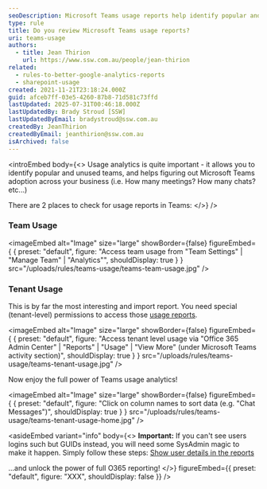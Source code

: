 ```yaml
---
seoDescription: Microsoft Teams usage reports help identify popular and unused teams, track adoption, and monitor meeting and chat activity.
type: rule
title: Do you review Microsoft Teams usage reports?
uri: teams-usage
authors:
  - title: Jean Thirion
    url: https://www.ssw.com.au/people/jean-thirion
related:
  - rules-to-better-google-analytics-reports
  - sharepoint-usage
created: 2021-11-21T23:18:24.000Z
guid: afceb7ff-03e5-4260-87b8-71d581c73ffd
lastUpdated: 2025-07-31T00:46:18.000Z
lastUpdatedBy: Brady Stroud [SSW]
lastUpdatedByEmail: bradystroud@ssw.com.au
createdBy: JeanThirion
createdByEmail: jeanthirion@ssw.com.au
isArchived: false
---
```


<introEmbed
  body={<>
Usage analytics is quite important - it allows you to identify popular and unused teams, and helps figuring out Microsoft Teams adoption across your business (i.e. How many meetings? How many chats? etc...)

There are 2 places to check for usage reports in Teams:
  </>}
/>
### Team Usage


<imageEmbed
  alt="Image"
  size="large"
  showBorder={false}
  figureEmbed={ {
    preset: "default",
    figure: "Access team usage from \"Team Settings\" | \"Manage Team\" | \"Analytics\"",
    shouldDisplay: true
  } }
  src="/uploads/rules/teams-usage/teams-team-usage.jpg"
/>

### Tenant Usage

This is by far the most interesting and import report. You need special (tenant-level) permissions to access those [usage reports](https://admin.microsoft.com/?source=applauncher#/reportsUsage/TeamsUserActivityV1).


<imageEmbed
  alt="Image"
  size="large"
  showBorder={false}
  figureEmbed={ {
    preset: "default",
    figure: "Access tenant level usage via \"Office 365 Admin Center\" | \"Reports\" | \"Usage\" | \"View More\" (under Microsoft Teams activity section)",
    shouldDisplay: true
  } }
  src="/uploads/rules/teams-usage/teams-tenant-usage.jpg"
/>

Now enjoy the full power of Teams usage analytics!


<imageEmbed
  alt="Image"
  size="large"
  showBorder={false}
  figureEmbed={ {
    preset: "default",
    figure: "Click on column names to sort data (e.g. \"Chat Messages\")",
    shouldDisplay: true
  } }
  src="/uploads/rules/teams-usage/teams-tenant-usage-home.jpg"
/>

<asideEmbed
  variant="info"
  body={<>
    **Important:** If you can't see users logins such but GUIDs instead, you will need some SysAdmin magic to make it happen. Simply follow these steps: [Show user details in the reports](https://docs.microsoft.com/en-AU/microsoft-365/admin/activity-reports/activity-reports?view=o365-worldwide#show-user-details-in-the-reports&WT.mc_id=M365-MVP-33518)

...and unlock the power of full O365 reporting!
  </>}
  figureEmbed={{
    preset: "default",
    figure: "XXX",
    shouldDisplay: false
  }}
/>

